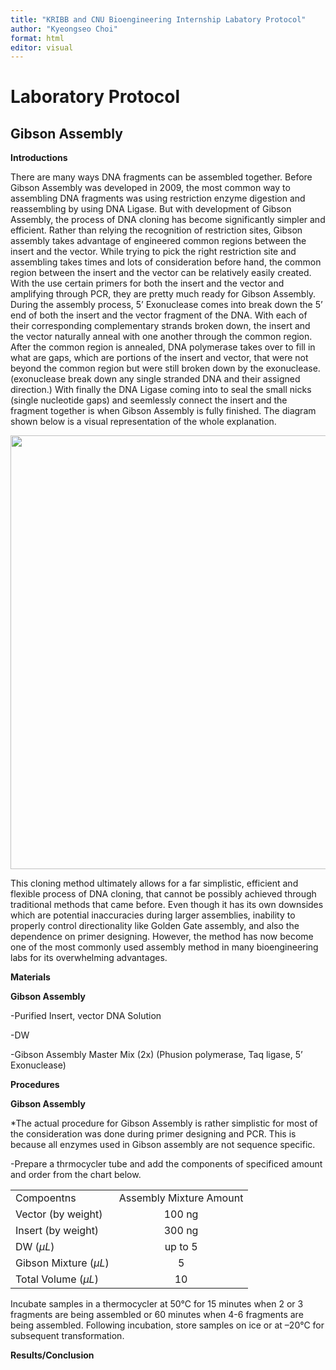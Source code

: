 ```yaml
---
title: "KRIBB and CNU Bioengineering Internship Labatory Protocol"
author: "Kyeongseo Choi"
format: html
editor: visual
---
```


# Laboratory Protocol

## Gibson Assembly

**Introductions**

There are many ways DNA fragments can be assembled together. Before Gibson Assembly was developed in 2009, the most common way to assembling DNA fragments was using restriction enzyme digestion and reassembling by using DNA Ligase. But with development of Gibson Assembly, the process of DNA cloning has become significantly simpler and efficient. Rather than relying the recognition of restriction sites, Gibson assembly takes advantage of engineered common regions between the insert and the vector. While trying to pick the right restriction site and assembling takes times and lots of consideration before hand, the common region between the insert and the vector can be relatively easily created. With the use certain primers for both the insert and the vector and amplifying through PCR, they are pretty much ready for Gibson Assembly. During the assembly process, 5' Exonuclease comes into break down the 5' end of both the insert and the vector fragment of the DNA. With each of their corresponding complementary strands broken down, the insert and the vector naturally anneal with one another through the common region. After the common region is annealed, DNA polymerase takes over to fill in what are gaps, which are portions of the insert and vector, that were not beyond the common region but were still broken down by the exonuclease. (exonuclease break down any single stranded DNA and their assigned direction.) With finally the DNA Ligase coming into to seal the small nicks (single nucleotide gaps) and seemlessly connect the insert and the fragment together is when Gibson Assembly is fully finished. The diagram shown below is a visual representation of the whole explanation.

![](Kribb%20Lab%20Reports/Images/Gibson_Assembly_diagram.png){width="694"}

This cloning method ultimately allows for a far simplistic, efficient and flexible process of DNA cloning, that cannot be possibly achieved through traditional methods that came before. Even though it has its own downsides which are potential inaccuracies during larger assemblies, inability to properly control directionality like Golden Gate assembly, and also the dependence on primer designing. However, the method has now become one of the most commonly used assembly method in many bioengineering labs for its overwhelming advantages.

**Materials**

**Gibson Assembly**

-Purified Insert, vector DNA Solution

-DW

-Gibson Assembly Master Mix (2x) (Phusion polymerase, Taq ligase, 5' Exonuclease)

**Procedures**

**Gibson Assembly**

\*The actual procedure for Gibson Assembly is rather simplistic for most of the consideration was done during primer designing and PCR. This is because all enzymes used in Gibson assembly are not sequence specific.

-Prepare a thrmocycler tube and add the components of specificed amount and order from the chart below.

|                          |                         |
|--------------------------|:-----------------------:|
| Compoentns               | Assembly Mixture Amount |
| Vector (by weight)       |         100 ng          |
| Insert (by weight)       |         300 ng          |
| DW ($\mu L$)             |         up to 5         |
| Gibson Mixture ($\mu L$) |            5            |
| Total Volume ($\mu L$)   |           10            |

Incubate samples in a thermocycler at 50°C for 15 minutes when 2 or 3 fragments are being assembled or 60 minutes when 4-6 fragments are being assembled. Following incubation, store samples on ice or at --20°C for subsequent transformation.

**Results/Conclusion**
